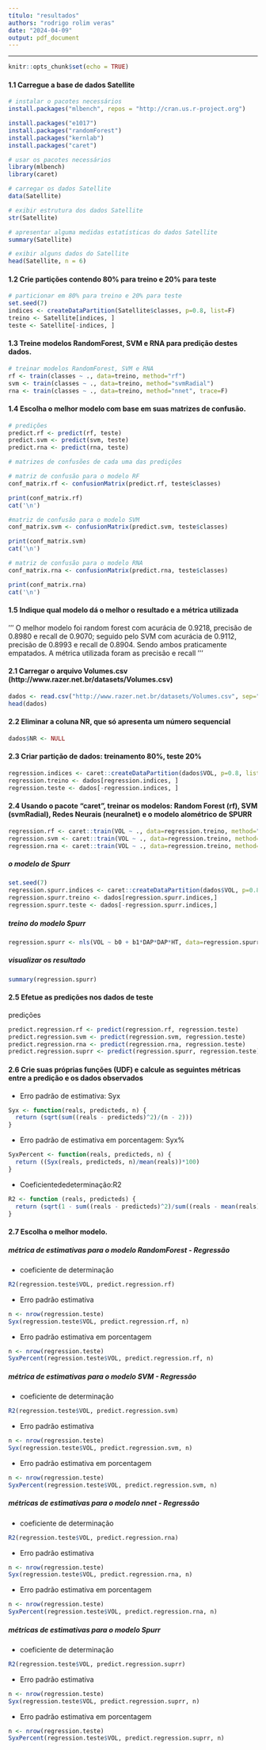 ```yaml
---
título: "resultados"
authors: "rodrigo rolim veras"
date: "2024-04-09"
output: pdf_document
---
```


------------------------------------------------------------------------


```r
knitr::opts_chunk$set(echo = TRUE)
```

#### 1.1 Carregue a base de dados Satellite

```r
# instalar o pacotes necessários
install.packages("mlbench", repos = "http://cran.us.r-project.org")

install.packages("e1017")
install.packages("randomForest")
install.packages("kernlab")
install.packages("caret")
```

```r
# usar os pacotes necessários
library(mlbench)
library(caret)
```

```r
# carregar os dados Satellite
data(Satellite)
```

```r
# exibir estrutura dos dados Satellite
str(Satellite)
```

```r
# apresentar alguma medidas estatísticas do dados Satellite
summary(Satellite)
```

```r
# exibir alguns dados do Satellite
head(Satellite, n = 6)
```


#### 1.2 Crie partições contendo 80% para treino e 20% para teste

```r
# particionar em 80% para treino e 20% para teste
set.seed(7)
indices <- createDataPartition(Satellite$classes, p=0.8, list=F)
treino <- Satellite[indices, ]
teste <- Satellite[-indices, ]
```

#### 1.3 Treine modelos RandomForest, SVM e RNA para predição destes dados.
```r
# treinar modelos RandomForest, SVM e RNA
rf <- train(classes ~ ., data=treino, method="rf")
svm <- train(classes ~ ., data=treino, method="svmRadial")
rna <- train(classes ~ ., data=treino, method="nnet", trace=F)
```

#### 1.4 Escolha o melhor modelo com base em suas matrizes de confusão.

```r
# predições
predict.rf <- predict(rf, teste)
predict.svm <- predict(svm, teste)
predict.rna <- predict(rna, teste)
```

```r
# matrizes de confusões de cada uma das predições

# matriz de confusão para o modelo RF
conf_matrix.rf <- confusionMatrix(predict.rf, teste$classes)

print(conf_matrix.rf)
cat('\n')

#matriz de confusão para o modelo SVM
conf_matrix.svm <- confusionMatrix(predict.svm, teste$classes)

print(conf_matrix.svm)
cat('\n')

# matriz de confusão para o modelo RNA
conf_matrix.rna <- confusionMatrix(predict.rna, teste$classes)

print(conf_matrix.rna)
cat('\n')
```

#### 1.5 Indique qual modelo dá o melhor o resultado e a métrica utilizada

'''
O melhor modelo foi random forest com acurácia de 0.9218, precisão de 0.8980 e recall de 0.9070; seguido pelo SVM  com acurácia de 0.9112, precisão de 0.8993 e recall de 0.8904. Sendo ambos praticamente empatados. A métrica utilizada foram as precisão e recall
'''

#### 2.1 Carregar o arquivo Volumes.csv (http://www.razer.net.br/datasets/Volumes.csv)

```r
dados <- read.csv("http://www.razer.net.br/datasets/Volumes.csv", sep=";", dec=",")
head(dados)
```

#### 2.2 Eliminar a coluna NR, que só apresenta um número sequencial

```r
dados$NR <- NULL
```

#### 2.3 Criar partição de dados: treinamento 80%, teste 20%
```r
regression.indices <- caret::createDataPartition(dados$VOL, p=0.8, list=F)
regression.treino <- dados[regression.indices, ]
regression.teste <- dados[-regression.indices, ]
```

#### 2.4 Usando o pacote "caret", treinar os modelos: Random Forest (rf), SVM (svmRadial), Redes Neurais (neuralnet) e o modelo alométrico de SPURR

```r
regression.rf <- caret::train(VOL ~ ., data=regression.treino, method="rf")
regression.svm <- caret::train(VOL ~ ., data=regression.treino, method="svmRadial")
regression.rna <- caret::train(VOL ~ ., data=regression.treino, method="nnet", trace=F)
``` 
##### o modelo de Spurr
```r
set.seed(7)
regression.spurr.indices <- caret::createDataPartition(dados$VOL, p=0.8, list=F)
regression.spurr.treino <- dados[regression.spurr.indices,]
regression.spurr.teste <- dados[-regression.spurr.indices,]
```

##### treino do modelo Spurr
```r
regression.spurr <- nls(VOL ~ b0 + b1*DAP*DAP*HT, data=regression.spurr.treino, start=list(b0=0.5, b1=0.5))
```
##### visualizar os resultado
```r
summary(regression.spurr)
```

#### 2.5 Efetue as predições nos dados de teste
predições
```r
predict.regression.rf <- predict(regression.rf, regression.teste)
predict.regression.svm <- predict(regression.svm, regression.teste)
predict.regression.rna <- predict(regression.rna, regression.teste)
predict.regression.suprr <- predict(regression.spurr, regression.teste)
```

#### 2.6 Crie suas próprias funções (UDF) e calcule as seguintes métricas entre a predição e os dados observados
- Erro padrão de estimativa: Syx
```r
Syx <- function(reals, predicteds, n) {
  return (sqrt(sum((reals - predicteds)^2)/(n - 2)))
}
```
- Erro padrão de estimativa em porcentagem: Syx%
```r
SyxPercent <- function(reals, predicteds, n) {
  return ((Syx(reals, predicteds, n)/mean(reals))*100)
}
```
- Coeficientededeterminação:R2
```r
R2 <- function (reals, predicteds) {
  return (sqrt(1 - sum((reals - predicteds)^2)/sum((reals - mean(reals))^2)))
}

```

#### 2.7 Escolha o melhor modelo.
##### métrica de estimativas para o modelo RandomForest - Regressão
- coeficiente de determinação
```r
R2(regression.teste$VOL, predict.regression.rf)
```
- Erro padrão estimativa
```r
n <- nrow(regression.teste)
Syx(regression.teste$VOL, predict.regression.rf, n)
```
- Erro padrão estimativa em porcentagem
```r
n <- nrow(regression.teste)
SyxPercent(regression.teste$VOL, predict.regression.rf, n)
```
##### métrica de estimativas para o modelo SVM - Regressão

- coeficiente de determinação
```r
R2(regression.teste$VOL, predict.regression.svm)
```
- Erro padrão estimativa
```r
n <- nrow(regression.teste)
Syx(regression.teste$VOL, predict.regression.svm, n)
```
- Erro padrão estimativa em porcentagem
```r
n <- nrow(regression.teste)
SyxPercent(regression.teste$VOL, predict.regression.svm, n)
```
##### métricas de estimativas para o modelo nnet - Regressão

- coeficiente de determinação
```r
R2(regression.teste$VOL, predict.regression.rna)
```
- Erro padrão estimativa
```r
n <- nrow(regression.teste)
Syx(regression.teste$VOL, predict.regression.rna, n)
```
- Erro padrão estimativa em porcentagem
```r
n <- nrow(regression.teste)
SyxPercent(regression.teste$VOL, predict.regression.rna, n)
```

##### métricas de estimativas para o modelo Spurr

- coeficiente de determinação
```r
R2(regression.teste$VOL, predict.regression.suprr)
```
- Erro padrão estimativa
```r
n <- nrow(regression.teste)
Syx(regression.teste$VOL, predict.regression.suprr, n)
```
- Erro padrão estimativa em porcentagem
```r
n <- nrow(regression.teste)
SyxPercent(regression.teste$VOL, predict.regression.suprr, n)
```